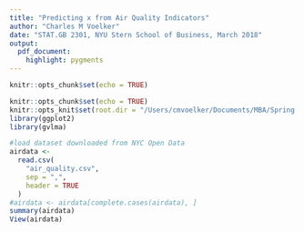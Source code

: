 ```yaml
---
title: "Predicting x from Air Quality Indicators"
author: "Charles M Voelker"
date: "STAT.GB 2301, NYU Stern School of Business, March 2018"
output: 
  pdf_document: 
    highlight: pygments
---
```


```r
knitr::opts_chunk$set(echo = TRUE)
```

```r
knitr::opts_chunk$set(echo = TRUE)
knitr::opts_knit$set(root.dir = "/Users/cmvoelker/Documents/MBA/Spring 2018/Regression and Multivariate Analysis/Homework/3")
library(ggplot2)
library(gvlma)
```

```r
#load dataset downloaded from NYC Open Data
airdata <-
  read.csv(
    "air_quality.csv",
    sep = ",",
    header = TRUE
  )
#airdata <- airdata[complete.cases(airdata), ]
summary(airdata)
View(airdata)
```